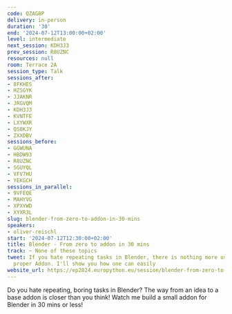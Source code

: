 ```yaml
---
code: QZAG8P
delivery: in-person
duration: '30'
end: '2024-07-12T13:00:00+02:00'
level: intermediate
next_session: KDH3J3
prev_session: R8UZNC
resources: null
room: Terrace 2A
session_type: Talk
sessions_after:
- 8FKHES
- HZSGYK
- JJAKNR
- JRGVQM
- KDH3J3
- KVNTFE
- LXYWXR
- QS8KJY
- ZXXDBV
sessions_before:
- GGWUNA
- HBDW93
- R8UZNC
- SGUYQL
- VFV7HU
- YEKGCH
sessions_in_parallel:
- 9VFEQE
- MAHYVG
- XPXYWD
- XYXR3L
slug: blender-from-zero-to-addon-in-30-mins
speakers:
- oliver-reischl
start: '2024-07-12T12:30:00+02:00'
title: Blender - From zero to addon in 30 mins
track: ~ None of these topics
tweet: If you hate repeating tasks in Blender, there is nothing more useful than a
  proper Addon. I'll show you how one can easily
website_url: https://ep2024.europython.eu/session/blender-from-zero-to-addon-in-30-mins
---
```


Do you hate repeating, boring tasks in Blender? The way from an idea to a base addon is closer than you think! Watch me build a small addon for Blender in 30 mins or less!
